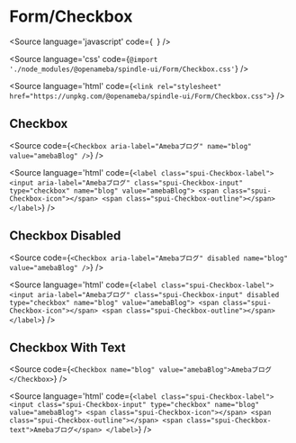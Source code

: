 
<Meta of={CheckboxStories} />

# Form/Checkbox

<Source
  language='javascript'
  code={`
  `}
/>

<Source
  language='css'
  code={`@import './node_modules/@openameba/spindle-ui/Form/Checkbox.css'`}
/>

<Source
  language='html'
  code={`<link rel="stylesheet" href="https://unpkg.com/@openameba/spindle-ui/Form/Checkbox.css">`}
/>

## Checkbox

<Story of={CheckboxStories.Checkbox} />

<Source
  code={`
<Checkbox aria-label="Amebaブログ" name="blog" value="amebaBlog" />
  `}
/>

<Source
  language='html'
  code={`
<label class="spui-Checkbox-label">
  <input aria-label="Amebaブログ" class="spui-Checkbox-input" type="checkbox" name="blog" value="amebaBlog">
  <span class="spui-Checkbox-icon"></span>
  <span class="spui-Checkbox-outline"></span>
</label>
  `}
/>

## Checkbox Disabled

<Story of={CheckboxStories.CheckboxDisabled} />

<Source
  code={`
<Checkbox aria-label="Amebaブログ" disabled name="blog" value="amebaBlog" />
  `}
/>

<Source
  language='html'
  code={`
<label class="spui-Checkbox-label">
  <input aria-label="Amebaブログ" class="spui-Checkbox-input" disabled type="checkbox" name="blog" value="amebaBlog">
  <span class="spui-Checkbox-icon"></span>
  <span class="spui-Checkbox-outline"></span>
</label>
  `}
/>

## Checkbox With Text

<Story of={CheckboxStories.CheckboxWithText} />

<Source
  code={`
<Checkbox name="blog" value="amebaBlog">Amebaブログ</Checkbox>
  `}
/>

<Source
  language='html'
  code={`
<label class="spui-Checkbox-label">
  <input class="spui-Checkbox-input" type="checkbox" name="blog" value="amebaBlog">
  <span class="spui-Checkbox-icon"></span>
  <span class="spui-Checkbox-outline"></span>
  <span class="spui-Checkbox-text">Amebaブログ</span>
</label>
  `}
/>

